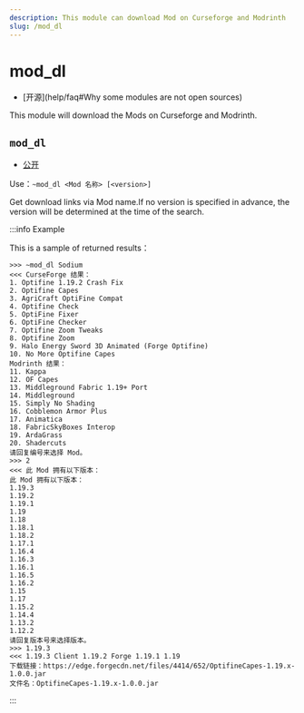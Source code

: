 ```yaml
---
description: This module can download Mod on Curseforge and Modrinth
slug: /mod_dl
---
```


# mod_dl

-   [开源]\(help/faq#Why some modules are not open sources)

This module will download the Mods on Curseforge and Modrinth.

## `mod_dl`

-   [公开](permissions)

Use：`~mod_dl <Mod 名称> [<version>]`

Get download links via Mod name.If no version is specified in advance, the version will be determined at the time of the search.

:::info Example

This is a sample of returned results：

```
>>> ~mod_dl Sodium
<<< CurseForge 结果：
1. Optifine 1.19.2 Crash Fix
2. Optifine Capes
3. AgriCraft OptiFine Compat
4. Optifine Check
5. OptiFine Fixer
6. OptiFine Checker
7. Optifine Zoom Tweaks
8. Optifine Zoom
9. Halo Energy Sword 3D Animated (Forge Optifine)
10. No More Optifine Capes
Modrinth 结果：
11. Kappa
12. OF Capes
13. Middleground Fabric 1.19+ Port
14. Middleground
15. Simply No Shading
16. Cobblemon Armor Plus
17. Animatica
18. FabricSkyBoxes Interop
19. ArdaGrass
20. Shadercuts
请回复编号来选择 Mod。
>>> 2
<<< 此 Mod 拥有以下版本：
此 Mod 拥有以下版本：
1.19.3
1.19.2
1.19.1
1.19
1.18
1.18.1
1.18.2
1.17.1
1.16.4
1.16.3
1.16.1
1.16.5
1.16.2
1.15
1.17
1.15.2
1.14.4
1.13.2
1.12.2
请回复版本号来选择版本。
>>> 1.19.3
<<< 1.19.3 Client 1.19.2 Forge 1.19.1 1.19
下载链接：https://edge.forgecdn.net/files/4414/652/OptifineCapes-1.19.x-1.0.0.jar
文件名：OptifineCapes-1.19.x-1.0.0.jar
```

:::
